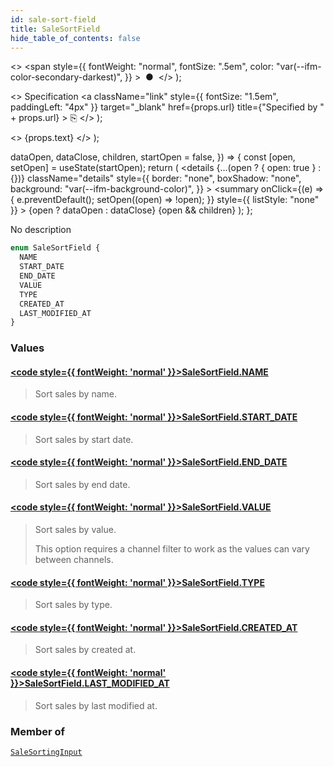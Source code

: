 ```yaml
---
id: sale-sort-field
title: SaleSortField
hide_table_of_contents: false
---
```


  <>
    <span
      style={{
        fontWeight: "normal",
        fontSize: ".5em",
        color: "var(--ifm-color-secondary-darkest)",
      }}
    >
      &nbsp;●&nbsp;
    </span>
  </>
);

  <>
    Specification
    <a
      className="link"
      style={{ fontSize: "1.5em", paddingLeft: "4px" }}
      target="\_blank"
      href={props.url}
      title={"Specified by " + props.url}
    >
      ⎘
    </a>
  </>
);

  <>
    <span className={props.class}>{props.text}</span>
  </>
);


  dataOpen,
  dataClose,
  children,
  startOpen = false,
}) => {
  const [open, setOpen] = useState(startOpen);
  return (
    <details
      {...(open ? { open: true } : {})}
      className="details"
      style={{
        border: "none",
        boxShadow: "none",
        background: "var(--ifm-background-color)",
      }}
    >
      <summary
        onClick={(e) => {
          e.preventDefault();
          setOpen((open) => !open);
        }}
        style={{ listStyle: "none" }}
      >
        {open ? dataOpen : dataClose}
      </summary>
      {open && children}
    </details>
  );
};

No description

```graphql
enum SaleSortField {
  NAME
  START_DATE
  END_DATE
  VALUE
  TYPE
  CREATED_AT
  LAST_MODIFIED_AT
}
```

### Values

#### [<code style={{ fontWeight: 'normal' }}>SaleSortField.<b>NAME</b></code>](#)

> Sort sales by name.

#### [<code style={{ fontWeight: 'normal' }}>SaleSortField.<b>START_DATE</b></code>](#)

> Sort sales by start date.

#### [<code style={{ fontWeight: 'normal' }}>SaleSortField.<b>END_DATE</b></code>](#)

> Sort sales by end date.

#### [<code style={{ fontWeight: 'normal' }}>SaleSortField.<b>VALUE</b></code>](#)

> Sort sales by value.
>
> This option requires a channel filter to work as the values can vary between channels.

#### [<code style={{ fontWeight: 'normal' }}>SaleSortField.<b>TYPE</b></code>](#)

> Sort sales by type.

#### [<code style={{ fontWeight: 'normal' }}>SaleSortField.<b>CREATED_AT</b></code>](#)

> Sort sales by created at.

#### [<code style={{ fontWeight: 'normal' }}>SaleSortField.<b>LAST_MODIFIED_AT</b></code>](#)

> Sort sales by last modified at.

### Member of

[`SaleSortingInput`](../../../api-reference/discounts/inputs/sale-sorting-input) <Badge class="badge badge--secondary" text="input"/>
